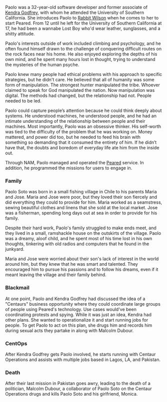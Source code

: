 Paolo was a 32-year-old software developer and former associate of [Kendra Godfrey](kendra-godfrey), with whom he attended the University of Southern California. She introduces Paolo to [Rabbit Wilson](rabbit-wilson) when he comes to her to start Peared. From 12 until he left for the University of Southern California at 17, he had been a wannabe Lost Boy who'd wear leather, sunglasses, and a shitty attitude.

Paolo's interests outside of work included climbing and psychology, and he often found himself drawn to the challenge of conquering difficult routes on the rock faces near his home. He also enjoyed exploring the depths of his own mind, and he spent many hours lost in thought, trying to understand the mysteries of the human psyche.

Paolo knew many people had ethical problems with his approach to specific strategies, but he didn't care. He believed that all of humanity was some form of manipulation. The strongest hunter manipulated the tribe. Whoever claimed to speak for God manipulated the nation. Now manipulation was digital. The methods had changed, but the relationship had not. People needed to be led.

Paolo could capture people’s attention because he could think deeply about systems. He understood machines, he understood people, and he had an intimate understanding of the relationship between people and their machines. Most importantly, Paolo was an obsessive thinker. His self-worth was tied to the difficulty of the problem that he was working on. Money mattered, and power did too, but he needed to feed his brain with something so demanding that it consumed the entirety of him. If he didn’t have that, the doubts and boredom of everyday life ate him from the inside out.

Through NAM, Paolo managed and operated the [Peared](peared) service. In addition, he programmed the missions for users to engage in.

### Family

Paolo Soto was born in a small fishing village in Chile to his parents Maria and Jose. Maria and Jose were poor, but they loved their son fiercely and did everything they could to provide for him. Maria worked as a seamstress, sewing beautiful clothes and linens that she sold at the local market. Jose was a fisherman, spending long days out at sea in order to provide for his family.

Despite their hard work, Paolo's family struggled to make ends meet, and they lived in a small, ramshackle house on the outskirts of the village. Paolo was a dreamy, aloof child, and he spent most of his time lost in his own thoughts, tinkering with old radios and computers that he found in the junkyard.

Maria and Jose were worried about their son's lack of interest in the world around him, but they knew that he was smart and talented. They encouraged him to pursue his passions and to follow his dreams, even if it meant leaving the village and their family behind.

### Blackmail

At one point, Paolo and Kendra Godfrey had discussed the idea of a "Centaurs" business opportunity where they could coordinate large groups of people using Peared's technology. Use cases would've been coordinating protests and spying. While it was just an idea, Kendra had other plans. She wanted to operationalize it and start running jobs for people. To get Paolo to act on this plan, she drugs him and records him during sexual acts they partake in along with Malcolm Dubour.

### CentOps

After Kendra Godfrey gets Paolo involved, he starts running with Centaur Operations and assists with multiple jobs based in Lagos, LA, and Pakistan.

### Death

After their last mission in Pakistan goes awry, leading to the death of a politician, Malcolm Dubour, a collaborator of Paolo Soto on the Centaur Operations drugs and kills Paolo Soto and his girlfriend, Monica.

